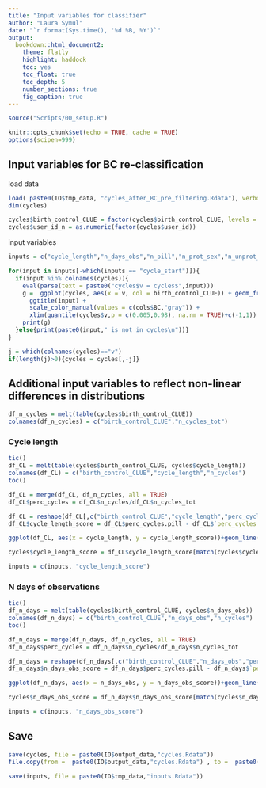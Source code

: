 ```yaml
---
title: "Input variables for classifier"
author: "Laura Symul"
date: "`r format(Sys.time(), '%d %B, %Y')`"
output: 
  bookdown::html_document2: 
    theme: flatly
    highlight: haddock
    toc: yes
    toc_float: true
    toc_depth: 5
    number_sections: true
    fig_caption: true
---
```




```r
source("Scripts/00_setup.R")
```


```r
knitr::opts_chunk$set(echo = TRUE, cache = TRUE)
options(scipen=999)
```


## Input variables for BC re-classification

load data

```r

load( paste0(IO$tmp_data, "cycles_after_BC_pre_filtering.Rdata"), verbose = TRUE)
dim(cycles)

cycles$birth_control_CLUE = factor(cycles$birth_control_CLUE, levels = c("none / condoms","pill","did not enter"))
cycles$user_id_n = as.numeric(factor(cycles$user_id))

```

input variables

```r
inputs = c("cycle_length","n_days_obs","n_pill","n_prot_sex","n_unprot_sex","diff_cl_median_3c","cl_sd_3c","cycle_nb","period_length","n_egg_white_fluid", "cycle_start")
```


```r

for(input in inputs[-which(inputs == "cycle_start")]){
  if(input %in% colnames(cycles)){
    eval(parse(text = paste0("cycles$v = cycles$",input)))
    g =  ggplot(cycles, aes(x = v, col = birth_control_CLUE)) + geom_freqpoly(aes(y = ..density..),binwidth = 1) +
      ggtitle(input) +
      scale_color_manual(values = c(cols$BC,"gray")) + 
      xlim(quantile(cycles$v,p = c(0.005,0.98), na.rm = TRUE)+c(-1,1))
    print(g)
  }else{print(paste0(input," is not in cycles\n"))}
}

j = which(colnames(cycles)=="v")
if(length(j)>0){cycles = cycles[,-j]}

```


## Additional input variables to reflect non-linear differences in distributions

```r

df_n_cycles = melt(table(cycles$birth_control_CLUE))
colnames(df_n_cycles) = c("birth_control_CLUE","n_cycles_tot")

```



### Cycle length




```r
tic()
df_CL = melt(table(cycles$birth_control_CLUE, cycles$cycle_length))
colnames(df_CL) = c("birth_control_CLUE","cycle_length","n_cycles")
toc()

df_CL = merge(df_CL, df_n_cycles, all = TRUE)
df_CL$perc_cycles = df_CL$n_cycles/df_CL$n_cycles_tot

df_CL = reshape(df_CL[,c("birth_control_CLUE","cycle_length","perc_cycles")],timevar = "birth_control_CLUE", idvar = "cycle_length", direction = "wide")
df_CL$cycle_length_score = df_CL$perc_cycles.pill - df_CL$`perc_cycles.none / condoms`

ggplot(df_CL, aes(x = cycle_length, y = cycle_length_score))+geom_line()+xlim(c(0,100))

cycles$cycle_length_score = df_CL$cycle_length_score[match(cycles$cycle_length, df_CL$cycle_length)]

inputs = c(inputs, "cycle_length_score")

```

### N days of observations




```r
tic()
df_n_days = melt(table(cycles$birth_control_CLUE, cycles$n_days_obs))
colnames(df_n_days) = c("birth_control_CLUE","n_days_obs","n_cycles")
toc()

df_n_days = merge(df_n_days, df_n_cycles, all = TRUE)
df_n_days$perc_cycles = df_n_days$n_cycles/df_n_days$n_cycles_tot

df_n_days = reshape(df_n_days[,c("birth_control_CLUE","n_days_obs","perc_cycles")],timevar = "birth_control_CLUE", idvar = "n_days_obs", direction = "wide")
df_n_days$n_days_obs_score = df_n_days$perc_cycles.pill - df_n_days$`perc_cycles.none / condoms`

ggplot(df_n_days, aes(x = n_days_obs, y = n_days_obs_score))+geom_line()+xlim(c(0,100))

cycles$n_days_obs_score = df_n_days$n_days_obs_score[match(cycles$n_days_obs, df_n_days$n_days_obs)]

inputs = c(inputs, "n_days_obs_score")

```


## Save


```r
save(cycles, file = paste0(IO$output_data,"cycles.Rdata"))
file.copy(from =  paste0(IO$output_data,"cycles.Rdata") , to =  paste0(IO$tmp_data,"cycles_with_input_variables.Rdata"), overwrite = TRUE)
```



```r
save(inputs, file = paste0(IO$tmp_data,"inputs.Rdata"))
```



